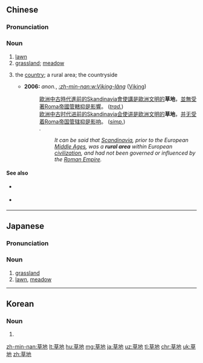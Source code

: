 ==Chinese==
{{zh-forms}}

===Pronunciation===
{{zh-pron
|m=cǎodì
|c=cou2 dei6
|h=pfs=chhó-thi
|mn=kh:chháu-tē/tp:chháu-tōe
|w=2tshau di
|cat=n
}}

===Noun===
{{zh-noun}}

# [[lawn]]
# [[grassland]]; [[meadow]]
# {{lb|zh|Min Nan}} the [[country]]; a rural area; the countryside
#* '''2006:''' ''anon.'', ''[[:zh-min-nan:w:Viking-lâng]]'' ([[w:Viking|Viking]])
#*: [[歐洲]][[中古]][[時代]][[進前]][[的]]Skandinavia[[會使講]][[是]][[歐洲]][[文明]][[的]]'''草地'''，[[並]][[無]][[受著]]Roma[[帝國]][[管轄]][[抑是]][[影響]]。 (''[[Traditional Chinese|trad.]]'')
#*: [[欧洲]][[中古]][[时代]][[进前]][[的]]Skandinavia[[会使讲]][[是]][[欧洲]][[文明]][[的]]'''草地'''，[[并]][[无]][[受着]]Roma[[帝国]][[管辖]][[抑是]][[影响]]。 (''[[Simplified Chinese|simp.]]'')
#*: ''{{lang|und|sc=Latinx|Au-chiu Tiong-kó͘ Sî-tāi chìn-chêng ê Skandinavia ē-sái kóng sī Au-chiu bûn-bêng ê '''chháu-tē''', pēng-bô siū tio̍h Roma Tè-kok koán-hat a̍h-sī éng-hióng}}.''
#*:: ''It can be said that [[Scandinavia]], prior to the European [[Middle Ages]], was a '''rural area''' within European [[civilization]], and had not been governed or influenced by the [[w:Roman Empire|Roman Empire]].''

====See also====
* {{sense|countryside}} {{qualifier|Mandarin}} {{zh-l|鄉下}}
* {{sense|countryside}} {{qualifier|Min Nan}} {{zh-l|庄跤|tr=chng-kha}}

{{zh-cat|Elementary}}

----

==Japanese==
{{ja-kanjitab|くさ|ち|yomi=y}}

===Pronunciation===
{{ja-pron|くさち|y=y}}

===Noun===
{{ja-noun|くさち}}

# [[grassland]]
# [[lawn]], [[meadow]]

----

==Korean==
{{ko-hanjatab}}

===Noun===
{{ko-noun|hangeul=초지}}

# {{hanja form of|초지|[[grassland]]; [[lawn]], [[meadow]]}}

[[zh-min-nan:草地]]
[[lt:草地]]
[[hu:草地]]
[[mg:草地]]
[[ja:草地]]
[[uz:草地]]
[[tl:草地]]
[[chr:草地]]
[[uk:草地]]
[[zh:草地]]